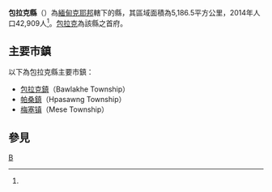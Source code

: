{{Infobox settlement
|native_name = {{lang|my|ဘော်လခဲခရိုင်}}
|official_name = 包拉克縣
|settlement_type = [[克耶邦|克耶邦]]行政區
|image_skyline = 
|image_map = 
|map_caption = 
|subdivision_type = 國家
|subdivision_name = {{flag|Myanmar}}
|subdivision_type1 = 省邦
|subdivision_name1 = [[克耶邦|克耶邦]]
|subdivision_type2 = 首府
|subdivision_name2 = [[包拉克|包拉克]]
|unit_pref = 
|area_total_km2 = 5,186.5
|population_as_of = 2014
|population_footnotes =<ref name="citypopulation">[http://www.citypopulation.de/php/myanmar-admin.php MYANMAR: Administrative Division]. Citypopulation. 2015-11-14</ref>
|population = 42,909
|population_density_km2 = 8.27
|latNS = N
|latd = 18
|latm = 55
|lats = 00
|longEW = E
|longd = 97
|longm = 26
|longs = 00
|coordinates_display = inline,title
|coordinates_region = MM
|pushpin_map = Burma
|elevation_footnotes = 
|elevation_ft = 
|elevation_m = 
|timezone = [[Myanmar_Standard_Time|MST]]
|utc_offset = +6:30
|website =
}}

'''包拉克縣'''（{{lang-my|ဘော်လခဲခရိုင်}}）為[[緬甸|緬甸]][[克耶邦|克耶邦]]轄下的縣，其區域面積為5,186.5平方公里，2014年人口42,909人<ref name="citypopulation"/>。[[包拉克|包拉克]]為該縣之首府。

==主要市鎮==
以下為包拉克縣主要市鎮：
*[[包拉克鎮|包拉克鎮]]（Bawlakhe Township）
*[[帕桑鎮|帕桑鎮]]（Hpasawng Township）
*[[梅塞镇|梅塞镇]]（Mese Township）

==參見==
{{Reflist}}

{{Kayah State|state=collapsed}}
{{緬甸縣份|state=collapsed}}

[[Category:克耶邦縣份|B]]

{{Myanmar-stub}}